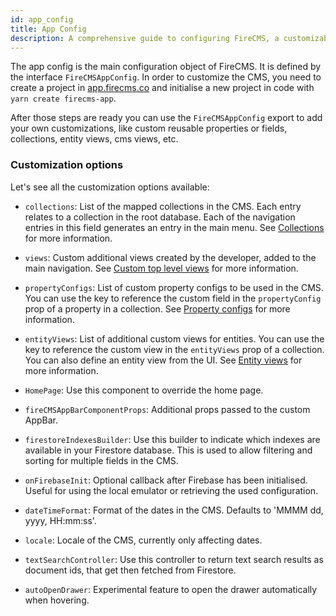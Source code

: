 ```yaml
---
id: app_config
title: App Config
description: A comprehensive guide to configuring FireCMS, a customizable CMS. It provides detailed instructions on how to initialize a new project, customize the CMS with reusable properties, fields, collections, entity views, and CMS views. It also explains the customization options available, including collections, views, propertyConfigs, entityViews, HomePage, fireCMSAppBarComponentProps, firestoreIndexesBuilder, onFirebaseInit, dateTimeFormat, locale, textSearchController, and autoOpenDrawer. This page is a valuable resource for developers seeking to tailor FireCMS to their specific needs.
---
```


The app config is the main configuration object of FireCMS. It is defined
by the interface `FireCMSAppConfig`. In order to customize the CMS, you need
to create a project in [app.firecms.co](https://app.firecms.co) and
initialise a new project in code with `yarn create firecms-app`.

After those steps are ready you can use the `FireCMSAppConfig` export to add
your own customizations, like custom reusable properties or fields, collections,
entity views, cms views, etc.


### Customization options

Let's see all the customization options available:

* `collections`: List of the mapped collections in the CMS.
    Each entry relates to a collection in the root database.
    Each of the navigation entries in this field
    generates an entry in the main menu.
    See [Collections](./collections) for more information.

* `views`: Custom additional views created by the developer, added to the main navigation.
    See [Custom top level views](./custom_top_level_views) for more information.

* `propertyConfigs`: List of custom property configs to be used in the CMS.
    You can use the key to reference the custom field in the `propertyConfig` prop of a property in a collection.
    See [Property configs](./properties/reusing_properties) for more information.

* `entityViews`: List of additional custom views for entities.
    You can use the key to reference the custom view in the `entityViews` prop of a collection.
    You can also define an entity view from the UI.
    See [Entity views](./collections/entity_views) for more information.
* `HomePage`: Use this component to override the home page.
* `fireCMSAppBarComponentProps`: Additional props passed to the custom AppBar.
* `firestoreIndexesBuilder`: Use this builder to indicate which indexes are available in your Firestore database.
    This is used to allow filtering and sorting for multiple fields in the CMS.
* `onFirebaseInit`: Optional callback after Firebase has been initialised.
    Useful for using the local emulator or retrieving the used configuration.
* `dateTimeFormat`: Format of the dates in the CMS.
    Defaults to 'MMMM dd, yyyy, HH:mm:ss'.
* `locale`: Locale of the CMS, currently only affecting dates.
* `textSearchController`: Use this controller to return text search results as document ids, that get then fetched from Firestore.
* `autoOpenDrawer`: Experimental feature to open the drawer automatically when hovering.
